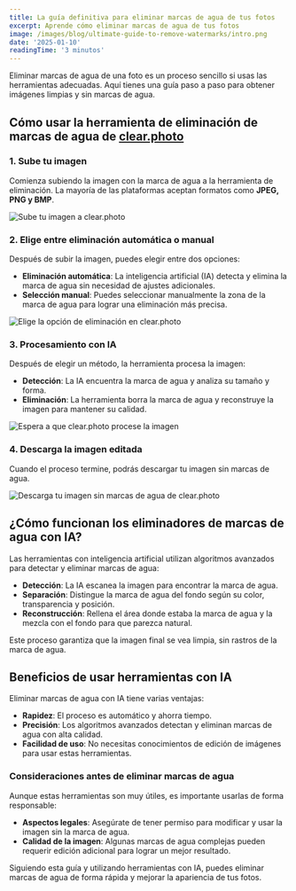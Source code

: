 ```yaml
---
title: La guía definitiva para eliminar marcas de agua de tus fotos
excerpt: Aprende cómo eliminar marcas de agua de tus fotos
image: /images/blog/ultimate-guide-to-remove-watermarks/intro.png
date: '2025-01-10'
readingTime: '3 minutos'
---
```


Eliminar marcas de agua de una foto es un proceso sencillo si usas las herramientas adecuadas. Aquí tienes una guía paso a paso para obtener imágenes limpias y sin marcas de agua.

## **Cómo usar la herramienta de eliminación de marcas de agua de [clear.photo](/)**

### **1. Sube tu imagen**

Comienza subiendo la imagen con la marca de agua a la herramienta de eliminación. La mayoría de las plataformas aceptan formatos como **JPEG, PNG y BMP**.

![Sube tu imagen a clear.photo](/images/blog/ultimate-guide-to-remove-watermarks/how-to-1.png)

### **2. Elige entre eliminación automática o manual**

Después de subir la imagen, puedes elegir entre dos opciones:

- **Eliminación automática**: La inteligencia artificial (IA) detecta y elimina la marca de agua sin necesidad de ajustes adicionales.
- **Selección manual**: Puedes seleccionar manualmente la zona de la marca de agua para lograr una eliminación más precisa.

![Elige la opción de eliminación en clear.photo](/images/blog/ultimate-guide-to-remove-watermarks/how-to-2.png)

### **3. Procesamiento con IA**

Después de elegir un método, la herramienta procesa la imagen:

- **Detección**: La IA encuentra la marca de agua y analiza su tamaño y forma.
- **Eliminación**: La herramienta borra la marca de agua y reconstruye la imagen para mantener su calidad.

![Espera a que clear.photo procese la imagen](/images/blog/ultimate-guide-to-remove-watermarks/how-to-4.png)

### **4. Descarga la imagen editada**

Cuando el proceso termine, podrás descargar tu imagen sin marcas de agua.

![Descarga tu imagen sin marcas de agua de clear.photo](/images/blog/ultimate-guide-to-remove-watermarks/how-to-5.png)

## **¿Cómo funcionan los eliminadores de marcas de agua con IA?**

Las herramientas con inteligencia artificial utilizan algoritmos avanzados para detectar y eliminar marcas de agua:

- **Detección**: La IA escanea la imagen para encontrar la marca de agua.
- **Separación**: Distingue la marca de agua del fondo según su color, transparencia y posición.
- **Reconstrucción**: Rellena el área donde estaba la marca de agua y la mezcla con el fondo para que parezca natural.

Este proceso garantiza que la imagen final se vea limpia, sin rastros de la marca de agua.

## **Beneficios de usar herramientas con IA**

Eliminar marcas de agua con IA tiene varias ventajas:

- **Rapidez**: El proceso es automático y ahorra tiempo.
- **Precisión**: Los algoritmos avanzados detectan y eliminan marcas de agua con alta calidad.
- **Facilidad de uso**: No necesitas conocimientos de edición de imágenes para usar estas herramientas.

### **Consideraciones antes de eliminar marcas de agua**

Aunque estas herramientas son muy útiles, es importante usarlas de forma responsable:

- **Aspectos legales**: Asegúrate de tener permiso para modificar y usar la imagen sin la marca de agua.
- **Calidad de la imagen**: Algunas marcas de agua complejas pueden requerir edición adicional para lograr un mejor resultado.

Siguiendo esta guía y utilizando herramientas con IA, puedes eliminar marcas de agua de forma rápida y mejorar la apariencia de tus fotos.
